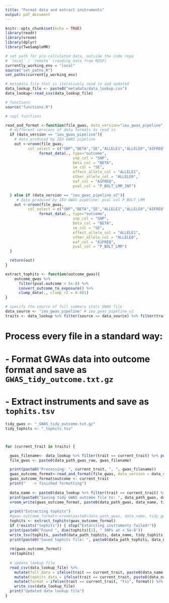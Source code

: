 ```yaml
---
title: "Format data and extract instruments"
output: pdf_document
---
```


```r
knitr::opts_chunk$set(echo = TRUE)
library(readr)
library(vroom)
library(dplyr)
library(TwoSampleMR)
```

```r
# set path for pre-calculated data, outside the code repo
# `local` / `remote` (reading data from RDSF)
currently_working_env = "local"
source("set_paths.R")
set_paths(currently_working_env)

# metadata file that is iteratively read in and updated
data_lookup_file <- paste0("metadata/data_lookup.csv")
data_lookup<-read_csv(data_lookup_file)

# functions
source("functions.R")
```


```r
# supl functions

read_and_format <-function(file_gwas, data_version="ieu_gwas_pipeline"){
  # different versions of data formats to read in
  if (data_version == "ieu_gwas_pipeline"){
    # data produced by IEU GWAS pipeline
    out <-vroom(file_gwas,
          col_select = c("SNP","BETA","SE","ALLELE1","ALLELE0","A1FREQ","P_BOLT_LMM_INF")) %>% 
               format_data(., type="outcome",
                              snp_col = "SNP",
                              beta_col = "BETA",
                              se_col = "SE",
                              effect_allele_col = "ALLELE1",
                              other_allele_col = "ALLELE0",
                              eaf_col = "A1FREQ",
                              pval_col = "P_BOLT_LMM_INF")

  } else if (data_version == "ieu_gwas_pipeline_v2"){
     # data produced by IEU GWAS pipeline: pval col P_BOLT_LMM
    out <-vroom(file_gwas,
          col_select = c("SNP","BETA","SE","ALLELE1","ALLELE0","A1FREQ","P_BOLT_LMM")) %>% 
               format_data(., type="outcome",
                              snp_col = "SNP",
                              beta_col = "BETA",
                              se_col = "SE",
                              effect_allele_col = "ALLELE1",
                              other_allele_col = "ALLELE0",
                              eaf_col = "A1FREQ",
                              pval_col = "P_BOLT_LMM")
  }

  return(out)
}

extract_tophits <- function(outcome_gwas){
    outcome_gwas %>%
      filter(pval.outcome < 5e-8) %>% 
      convert_outcome_to_exposure() %>% 
      clump_data(., clump_r2 = 0.001)
}
```

```r
# specify the source of full summary stats GWAS file
data_source <- "ieu_gwas_pipeline" # ieu_gwas_pipeline_v2
traits <- data_lookup %>% filter(source == data_source) %>% filter(trait_category == 'bmi') %>%  pull(trait)
```

# Process every file in a standard way: 
# - Format GWAs data into outcome format and save as `GWAS_tidy_outcome.txt.gz`
# - Extract instruments and save as `tophits.tsv`

```r

tidy_gwas <- "_GWAS_tidy_outcome.txt.gz"
tidy_tophits <- "_tophits.tsv"



for (current_trait in traits) {

  gwas_filename<- data_lookup %>% filter(trait == current_trait) %>% pull(original_file)
  file_gwas <- paste0(data_path_gwas_raw, gwas_filename)

  print(paste0("Processing: ", current_trait, ", ", gwas_filename))
  gwas_outcome_format<-read_and_format(file_gwas, data_version = data_source)
  gwas_outcome_format$outcome <- current_trait
  print("   -> finished formatting")
  
  data_name <- paste0(data_lookup %>% filter(trait == current_trait) %>% pull(trait_file_name))
  print(paste0("Saving tidy GWAS outcome file to: ", data_path_gwas, data_name, tidy_gwas))
  vroom_write(gwas_outcome_format, paste0(data_path_gwas, data_name, tidy_gwas ))
  
  print("Extracting tophits")
  #gwas_outcome_format<-vroom(paste0(data_path_gwas, data_name, tidy_gwas )) # uncomment if need to run from here
  tophits <- extract_tophits(gwas_outcome_format)
  if (!exists("tophits")) { stop("Extarcting instruments failed!")}
  print(paste0("Found ", dim(tophits)[1], " SNPs at < 5e-8"))
  write_tsv(tophits, paste0(data_path_tophits, data_name, tidy_tophits))
  print(paste0("Saved tophits file: ", paste0(data_path_tophits, data_name, tidy_tophits)))
  
  rm(gwas_outcome_format)
  rm(tophits)
  
  # update lookup file
  read_csv(data_lookup_file) %>% 
    mutate(full_data = ifelse(trait == current_trait, paste0(data_name, tidy_gwas), full_data)) %>%
    mutate(tophits_data = ifelse(trait == current_trait, paste0(data_name, tidy_tophits), tophits_data)) %>% 
    mutate(format = ifelse(trait == current_trait, "tsv", format)) %>% 
    write_csv(data_lookup_file)
  print("Updated data lookup file")
}                       
```

